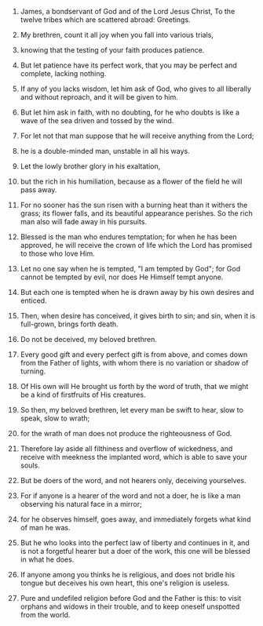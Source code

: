 
1. James, a bondservant of God and of the Lord Jesus Christ, To the twelve tribes which are scattered abroad: Greetings.

2. My brethren, count it all joy when you fall into various trials,

3. knowing that the testing of your faith produces patience.

4. But let patience have its perfect work, that you may be perfect and complete, lacking nothing.

5. If any of you lacks wisdom, let him ask of God, who gives to all liberally and without reproach, and it will be given to him.

6. But let him ask in faith, with no doubting, for he who doubts is like a wave of the sea driven and tossed by the wind.

7. For let not that man suppose that he will receive anything from the Lord;

8. he is a double-minded man, unstable in all his ways.

9. Let the lowly brother glory in his exaltation,

10. but the rich in his humiliation, because as a flower of the field he will pass away.

11. For no sooner has the sun risen with a burning heat than it withers the grass; its flower falls, and its beautiful appearance perishes. So the rich man also will fade away in his pursuits.

12. Blessed is the man who endures temptation; for when he has been approved, he will receive the crown of life which the Lord has promised to those who love Him.

13. Let no one say when he is tempted, "I am tempted by God"; for God cannot be tempted by evil, nor does He Himself tempt anyone.

14. But each one is tempted when he is drawn away by his own desires and enticed.

15. Then, when desire has conceived, it gives birth to sin; and sin, when it is full-grown, brings forth death.

16. Do not be deceived, my beloved brethren.

17. Every good gift and every perfect gift is from above, and comes down from the Father of lights, with whom there is no variation or shadow of turning.

18. Of His own will He brought us forth by the word of truth, that we might be a kind of firstfruits of His creatures.

19. So then, my beloved brethren, let every man be swift to hear, slow to speak, slow to wrath;

20. for the wrath of man does not produce the righteousness of God.

21. Therefore lay aside all filthiness and overflow of wickedness, and receive with meekness the implanted word, which is able to save your souls.

22. But be doers of the word, and not hearers only, deceiving yourselves.

23. For if anyone is a hearer of the word and not a doer, he is like a man observing his natural face in a mirror;

24. for he observes himself, goes away, and immediately forgets what kind of man he was.

25. But he who looks into the perfect law of liberty and continues in it, and is not a forgetful hearer but a doer of the work, this one will be blessed in what he does.

26. If anyone among you thinks he is religious, and does not bridle his tongue but deceives his own heart, this one's religion is useless.

27. Pure and undefiled religion before God and the Father is this: to visit orphans and widows in their trouble, and to keep oneself unspotted from the world.


